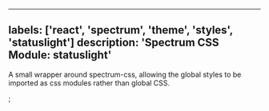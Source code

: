 

---
labels: ['react', 'spectrum', 'theme', 'styles', 'statuslight']
description: 'Spectrum CSS Module: statuslight'
---


A small wrapper around spectrum-css, allowing the global
styles to be imported as css modules rather than global CSS.

<CSSModulePreview styles={styles} />;
